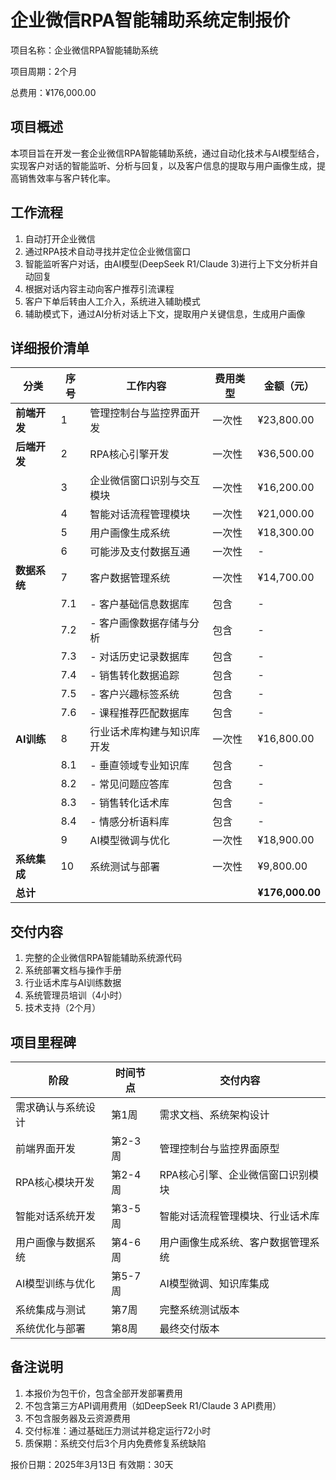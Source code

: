 # 企业微信RPA智能辅助系统定制报价

项目名称：企业微信RPA智能辅助系统

项目周期：2个月

总费用：¥176,000.00

## 项目概述

本项目旨在开发一套企业微信RPA智能辅助系统，通过自动化技术与AI模型结合，实现客户对话的智能监听、分析与回复，以及客户信息的提取与用户画像生成，提高销售效率与客户转化率。

## 工作流程

1. 自动打开企业微信
2. 通过RPA技术自动寻找并定位企业微信窗口
3. 智能监听客户对话，由AI模型(DeepSeek R1/Claude 3)进行上下文分析并自动回复
4. 根据对话内容主动向客户推荐引流课程
5. 客户下单后转由人工介入，系统进入辅助模式
6. 辅助模式下，通过AI分析对话上下文，提取用户关键信息，生成用户画像

## 详细报价清单

| 分类 | 序号 | 工作内容 | 费用类型 | 金额（元） |
|-----|-----|---------|----------|-----------|
| **前端开发** | 1 | 管理控制台与监控界面开发 | 一次性 | ¥23,800.00 |
| **后端开发** | 2 | RPA核心引擎开发 | 一次性 | ¥36,500.00 |
|  | 3 | 企业微信窗口识别与交互模块 | 一次性 | ¥16,200.00 |
|  | 4 | 智能对话流程管理模块 | 一次性 | ¥21,000.00 |
|  | 5 | 用户画像生成系统 | 一次性 | ¥18,300.00 |
|  | 6 | 可能涉及支付数据互通 | 一次性 | - |
| **数据系统** | 7 | 客户数据管理系统 | 一次性 | ¥14,700.00 |
|  | 7.1 | - 客户基础信息数据库 | 包含 | - |
|  | 7.2 | - 客户画像数据存储与分析 | 包含 | - |
|  | 7.3 | - 对话历史记录数据库 | 包含 | - |
|  | 7.4 | - 销售转化数据追踪 | 包含 | - |
|  | 7.5 | - 客户兴趣标签系统 | 包含 | - |
|  | 7.6 | - 课程推荐匹配数据库 | 包含 | - |
| **AI训练** | 8 | 行业话术库构建与知识库开发 | 一次性 | ¥16,800.00 |
|  | 8.1 | - 垂直领域专业知识库 | 包含 | - |
|  | 8.2 | - 常见问题应答库 | 包含 | - |
|  | 8.3 | - 销售转化话术库 | 包含 | - |
|  | 8.4 | - 情感分析语料库 | 包含 | - |
|  | 9 | AI模型微调与优化 | 一次性 | ¥18,900.00 |
| **系统集成** | 10 | 系统测试与部署 | 一次性 | ¥9,800.00 |
| **总计** |  |  |  | **¥176,000.00** |

## 交付内容

1. 完整的企业微信RPA智能辅助系统源代码
2. 系统部署文档与操作手册
3. 行业话术库与AI训练数据
4. 系统管理员培训（4小时）
5. 技术支持（2个月）

## 项目里程碑

| 阶段 | 时间节点 | 交付内容 |
|-----|---------|---------|
| 需求确认与系统设计 | 第1周 | 需求文档、系统架构设计 |
| 前端界面开发 | 第2-3周 | 管理控制台与监控界面原型 |
| RPA核心模块开发 | 第2-4周 | RPA核心引擎、企业微信窗口识别模块 |
| 智能对话系统开发 | 第3-5周 | 智能对话流程管理模块、行业话术库 |
| 用户画像与数据系统 | 第4-6周 | 用户画像生成系统、客户数据管理系统 |
| AI模型训练与优化 | 第5-7周 | AI模型微调、知识库集成 |
| 系统集成与测试 | 第7周 | 完整系统测试版本 |
| 系统优化与部署 | 第8周 | 最终交付版本 |

## 备注说明

1. 本报价为包干价，包含全部开发部署费用
2. 不包含第三方API调用费用（如DeepSeek R1/Claude 3 API费用）
3. 不包含服务器及云资源费用
4. 交付标准：通过基础压力测试并稳定运行72小时
5. 质保期：系统交付后3个月内免费修复系统缺陷

报价日期：2025年3月13日
有效期：30天